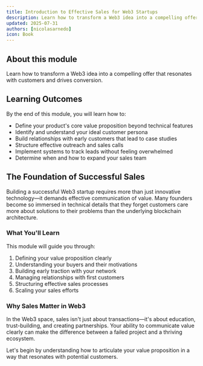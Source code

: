 ```yaml
---
title: Introduction to Effective Sales for Web3 Startups
description: Learn how to transform a Web3 idea into a compelling offer that resonates with customers and drives conversion
updated: 2025-07-31
authors: [nicolasarnedo]
icon: Book
---
```


## About this module

Learn how to transform a Web3 idea into a compelling offer that resonates with customers and drives conversion.

## Learning Outcomes

By the end of this module, you will learn how to:
- Define your product's core value proposition beyond technical features
- Identify and understand your ideal customer persona
- Build relationships with early customers that lead to case studies
- Structure effective outreach and sales calls
- Implement systems to track leads without feeling overwhelmed
- Determine when and how to expand your sales team

## The Foundation of Successful Sales

Building a successful Web3 startup requires more than just innovative technology—it demands effective communication of value. Many founders become so immersed in technical details that they forget customers care more about solutions to their problems than the underlying blockchain architecture.

### What You'll Learn

This module will guide you through:
1. Defining your value proposition clearly
2. Understanding your buyers and their motivations
3. Building early traction with your network
4. Managing relationships with first customers
5. Structuring effective sales processes
6. Scaling your sales efforts

### Why Sales Matter in Web3

In the Web3 space, sales isn't just about transactions—it's about education, trust-building, and creating partnerships. Your ability to communicate value clearly can make the difference between a failed project and a thriving ecosystem.

Let's begin by understanding how to articulate your value proposition in a way that resonates with potential customers.
